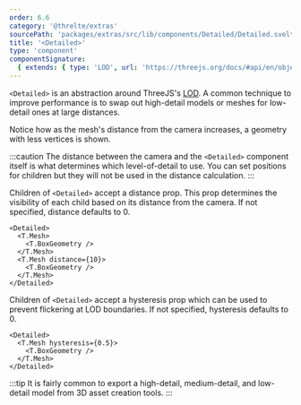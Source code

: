 ```yaml
---
order: 6.6
category: '@threlte/extras'
sourcePath: 'packages/extras/src/lib/components/Detailed/Detailed.svelte'
title: '<Detailed>'
type: 'component'
componentSignature:
  { extends: { type: 'LOD', url: 'https://threejs.org/docs/#api/en/objects/LOD' }, props: [] }
---
```



`<Detailed>` is an abstraction around ThreeJS's [LOD](https://threejs.org/docs/#api/en/objects/LOD). A common technique to improve performance is to swap out high-detail models or meshes for low-detail ones at large distances.

<Example path="extras/detailed" />

Notice how as the mesh's distance from the camera increases, a geometry with less vertices is shown.

:::caution
The distance between the camera and the `<Detailed>` component itself is what determines which level-of-detail to use. You can set positions for children but they will not be used in the distance calculation.
:::

Children of `<Detailed>` accept a distance prop. This prop determines the visibility of each child based on its distance from the camera. If not specified, distance defaults to 0.

```svelte
<Detailed>
  <T.Mesh>
    <T.BoxGeometry />
  </T.Mesh>
  <T.Mesh distance={10}>
    <T.BoxGeometry />
  </T.Mesh>
</Detailed>
```

Children of `<Detailed>` accept a hysteresis prop which can be used to prevent flickering at LOD boundaries. If not specified, hysteresis defaults to 0.

```svelte
<Detailed>
  <T.Mesh hysteresis={0.5}>
    <T.BoxGeometry />
  </T.Mesh>
</Detailed>
```

:::tip
It is fairly common to export a high-detail, medium-detail, and low-detail model from 3D asset
creation tools.
:::
